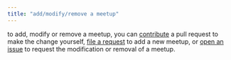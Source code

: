 ```yaml
---
title: "add/modify/remove a meetup"
---
```


to add, modify or remove a meetup, you can [contribute](https://github.com/sharon-wang/ncr-tech-meetups?tab=readme-ov-file#contributing) a pull request to make the change yourself, [file a request](https://github.com/sharon-wang/ncr-tech-meetups/issues/new?template=add-meetup.yml) to add a new meetup, or [open an issue](https://github.com/sharon-wang/ncr-tech-meetups/issues/new) to request the modification or removal of a meetup.
